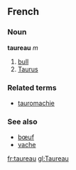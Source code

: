 ==French==
===Noun===
'''taureau''' ''m''

#[[bull]]
# [[Taurus]]

===Related terms===
*[[tauromachie]]

===See also===
*[[bœuf]]
*[[vache]]

[[fr:taureau]]
[[gl:Taureau]]